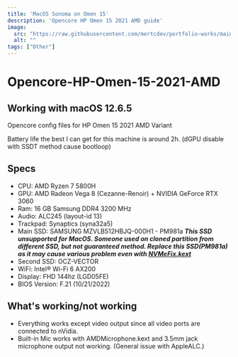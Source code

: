 ```yaml
---
title: 'MacOS Sonoma on Omen 15'
description: 'Opencore HP Omen 15 2021 AMD guide'
image:
  src: "https://raw.githubusercontent.com/mertcdev/portfolio-works/main/omen15-macOS/images/omen15.png"
  alt: ""
tags: ["Other"]
---
```


# Opencore-HP-Omen-15-2021-AMD
## Working with macOS 12.6.5
Opencore config files for HP Omen 15 2021 AMD Variant

Battery life the best I can get for this machine is around 2h. (dGPU disable with SSDT method cause bootloop)

## Specs
* CPU: AMD Ryzen 7 5800H
* GPU: AMD Radeon Vega 8 (Cezanne-Renoir) + NVIDIA GeForce RTX 3060
* Ram: 16 GB Samsung DDR4 3200 MHz
* Audio: ALC245 (layout-id 13)
* Trackpad: Synaptics (syna32a5)
* Main SSD: SAMSUNG MZVLB512HBJQ-000H1 - PM981a  ***This SSD unsupported for MacOS. Someone used on cloned partition from different SSD, but not guaranteed method. Replace this SSD(PM981a) as it may cause various problem even with [NVMeFix.kext](https://github.com/acidanthera/NVMeFix)***
* Second SSD: OCZ-VECTOR
* WiFi: Intel® Wi-Fi 6 AX200
* Display: FHD 144hz (LGD05FE)
* BIOS Version: F.21 (10/21/2022)

## What's working/not working
* Everything works except video output since all video ports are connected to nVidia.
* Built-in Mic works with AMDMicrophone.kext and 3.5mm jack microphone output not working. (General issue with AppleALC.)